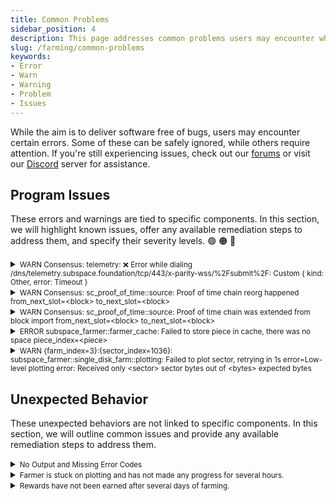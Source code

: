 ```yaml
---
title: Common Problems
sidebar_position: 4
description: This page addresses common problems users may encounter while using Autonomys software. It provides details on specific errors, their severity levels, and suggested remediation steps, helping users troubleshoot effectively.
slug: /farming/common-problems
keywords:
- Error
- Warn
- Warning
- Problem
- Issues
---
```



While the aim is to deliver software free of bugs, users may encounter certain errors. Some of these can be safely ignored, while others require attention. If you're still experiencing issues, check out our [forums](https://forum.autonomys.xyz/search?expanded=false&q=tags) or visit our [Discord](https://discord.com/channels/864285291518361610/1062507270539321485) server for assistance.

## Program Issues

These errors and warnings are tied to specific components. In this section, we will highlight known issues, offer any available remediation steps to address them, and specify their severity levels. 🟢 🟠 🔴

<Tabs queryString="component">


<TabItem value="node" label="Node" default>

<details>
<summary><small>WARN Consensus: telemetry: ❌ Error while dialing /dns/telemetry.subspace.foundation/tcp/443/x-parity-wss/%2Fsubmit%2F: Custom &#123; kind: Other, error: Timeout &#125;</small></summary>

🟢 This error is specifically related to the telemetry server. It may occur occasionally, but it has no impact on farming operations and can be safely ignored.

<small>Last Confirmed: mainnet-2024-nov-13-2</small>
</details>

<details>
<summary><small>WARN Consensus: sc_proof_of_time::source: Proof of time chain reorg happened from_next_slot=&lt;block&gt; to_next_slot=&lt;block&gt;</small></summary>


🟠 This situation arises when two or more valid blocks are created at the same height in the blockchain. Initially, network nodes may disagree on which block to add to the chain, resulting in multiple temporary forks. Once this disagreement is resolved, the blocks from the discarded fork become orphaned, and the chain reorganizes to incorporate the blocks from the winning fork.

This should resolve on its own.

<small>Last Confirmed: mainnet-2024-nov-13-2</small>
</details>

<details>
<summary><small>WARN Consensus: sc_proof_of_time::source: Proof of time chain was extended from block import from_next_slot=&lt;block&gt; to_next_slot=&lt;block&gt;</small></summary>


🟠 This warning message should not affect your rewards or the operation of your node. It's just a log message indicating the normal operation of the network.

<small>Last Confirmed: mainnet-2024-nov-13-2</small>
</details>

</TabItem>


<TabItem value="farmer" label="Farmer">

<details>
<summary><small>ERROR subspace_farmer::farmer_cache: Failed to store piece in cache, there was no space piece_index=&lt;piece&gt;</small></summary>


🔴 This indicates that there is not enough space in the cache to store a new piece of data.

The drive where you are storing your plot is out of space. Reduce the plot size and restart the farmer. Additionally, ensure that you are saving the plot to the correct drive and that it is properly mounted.

<small>Last Confirmed: mainnet-2024-nov-13-2</small>
</details>

</TabItem>


<TabItem value="farming-cluster" label="Farming Cluster">

<details>
<summary><small>WARN &#123;farm_index=3&#125;:&#123;sector_index=1036&#125;: subspace_farmer::single_disk_farm::plotting: Failed to plot sector, retrying in 1s error=Low-level plotting error: Received only &lt;sector&gt; sector bytes out of &lt;bytes&gt; expected bytes</small></summary>


🟠 This is a known issue that is actively being investigated. To help mitigate these errors, run your NATS component on the same system as your Controller, Cache, and Plotter components.

<small>Last Confirmed: mainnet-2024-nov-13-2</small>
</details>

</TabItem>

</Tabs>

## Unexpected Behavior

These unexpected behaviors are not linked to specific components. In this section, we will outline common issues and provide any available remediation steps to address them.

<details>

<summary>
<small>No Output and Missing Error Codes</small>
</summary>

If you encounter a situation in Windows where the node produces no output and does not display any error code, it is likely that you simply need to install the latest version of the [Visual C++ Redistributable package](https://learn.microsoft.com/en-us/cpp/windows/latest-supported-vc-redist).

</details>

<details>

<summary>
<small>Farmer is stuck on plotting and has not made any progress for several hours.</small>
</summary>

Try restarting your node or farmer. We've observed that when creating larger plots, the process may sometimes seem stalled, but it typically resumes automatically after a while.

</details>

<details>

<summary>
<small>Rewards have not been earned after several days of farming.</small>
</summary>

- Ensure you are using the latest release of either [Space Acres](https://github.com/autonomys/space-acres/releases) or the [CLI](https://github.com/autonomys/subspace/releases).
- Confirm that your farmer is active and on the highest block by checking our [telemetry](https://telemetry.subspace.foundation) server.
- Check your balance using [Astral Block Explorer](https://astral.autonomys.xyz) or the [Polkadot Explorer](https://polkadot.js.org/apps/?rpc=wss%3A%2F%2Frpc.mainnet.subspace.foundation%2Fws#/explorer)

</details>
